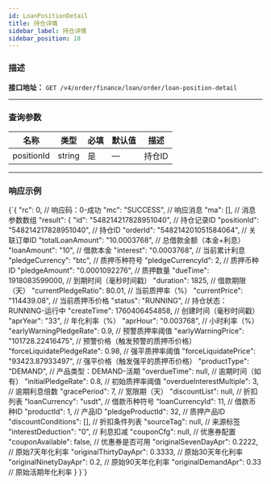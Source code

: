 ```yaml
---
id: LoanPositionDetail
title: 持仓详情
sidebar_label: 持仓详情
sidebar_position: 18
---
```



### 描述
**接口地址：**
`GET /v4/order/finance/loan/order/loan-position-detail`

---

### 查询参数

| 名称 | 类型 | 必填 | 默认值 | 描述 |
|------|------|------|--------|------|
| positionId | string | 是 | — | 持仓ID |

---

### 响应示例

<CodeBlock language="json" title="响应示例">
{`{
  "rc": 0,                                        // 响应码：0-成功
  "mc": "SUCCESS",                                // 响应消息
  "ma": [],                                       // 消息参数数组
  "result": {
    "id": "548214217828951040",                   // 持仓记录ID
    "positionId": "548214217828951040",           // 持仓ID
    "orderId": "548214201051584064",              // 关联订单ID
    "totalLoanAmount": "10.0003768",              // 总借款金额（本金+利息）
    "loanAmount": "10",                           // 借款本金
    "interest": "0.0003768",                      // 当前累计利息
    "pledgeCurrency": "btc",                      // 质押币种符号
    "pledgeCurrencyId": 2,                        // 质押币种ID
    "pledgeAmount": "0.0001092276",               // 质押数量
    "dueTime": 1918083599000,                     // 到期时间（毫秒时间戳）
    "duration": 1825,                             // 借款期限（天）
    "currentPledgeRatio": 80.01,                  // 当前质押率（%）
    "currentPrice": "114439.08",                  // 当前质押币价格
    "status": "RUNNING",                          // 持仓状态：RUNNING-运行中
    "createTime": 1760406454858,                 // 创建时间（毫秒时间戳）
    "aprYear": "33",                              // 年化利率（%）
    "aprHour": "0.003768",                        // 小时利率（%）
    "earlyWarningPledgeRate": 0.9,                // 预警质押率阈值
    "earlyWarningPrice": "101728.22416475",       // 预警价格（触发预警的质押币价格）
    "forceLiquidatePledgeRate": 0.98,             // 强平质押率阈值
    "forceLiquidatePrice": "93423.87933497",      // 强平价格（触发强平的质押币价格）
    "productType": "DEMAND",                      // 产品类型：DEMAND-活期
    "overdueTime": null,                          // 逾期时间（如有）
    "initialPledgeRate": 0.8,                     // 初始质押率阈值
    "overdueInterestMultiple": 3,                 // 逾期利息倍数
    "gracePeriod": 7,                             // 宽限期（天）
    "discountList": null,                         // 折扣列表
    "loanCurrency": "usdt",                       // 借款币种符号
    "loanCurrencyId": 11,                         // 借款币种ID
    "productId": 1,                               // 产品ID
    "pledgeProductId": 32,                        // 质押产品ID
    "discountConditions": [],                     // 折扣条件列表
    "sourceTag": null,                            // 来源标签
    "interestDeduction": "0",                     // 利息扣减
    "couponCfg": null,                            // 优惠券配置
    "couponAvailable": false,                     // 优惠券是否可用
    "originalSevenDayApr": 0.2222,                // 原始7天年化利率
    "originalThirtyDayApr": 0.3333,               // 原始30天年化利率
    "originalNinetyDayApr": 0.2,                  // 原始90天年化利率
    "originalDemandApr": 0.33                     // 原始活期年化利率
  }
}`}
</CodeBlock>

